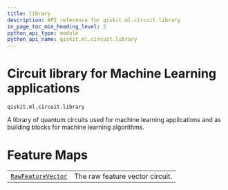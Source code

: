 ```yaml
---
title: library
description: API reference for qiskit.ml.circuit.library
in_page_toc_min_heading_level: 2
python_api_type: module
python_api_name: qiskit.ml.circuit.library
---
```


<span id="module-qiskit.ml.circuit.library" />

<span id="qiskit-ml-circuit-library" />

<span id="circuit-library-for-machine-learning-applications-qiskit-ml-circuit-library" />

# Circuit library for Machine Learning applications

`qiskit.ml.circuit.library`

A library of quantum circuits used for machine learning applications and as building blocks for machine learning algorithms.

# Feature Maps

|                                                                                                               |                                 |
| ------------------------------------------------------------------------------------------------------------- | ------------------------------- |
| [`RawFeatureVector`](qiskit.ml.circuit.library.RawFeatureVector "qiskit.ml.circuit.library.RawFeatureVector") | The raw feature vector circuit. |

